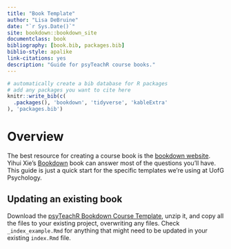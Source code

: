 ```yaml
--- 
title: "Book Template"
author: "Lisa DeBruine"
date: "`r Sys.Date()`"
site: bookdown::bookdown_site
documentclass: book
bibliography: [book.bib, packages.bib]
biblio-style: apalike
link-citations: yes
description: "Guide for psyTeachR course books."
---
```


```r
# automatically create a bib database for R packages
# add any packages you want to cite here
knitr::write_bib(c(
  .packages(), 'bookdown', 'tidyverse', 'kableExtra'
), 'packages.bib')

```

# Overview {-}

The best resource for creating a course book is the [bookdown website](https://bookdown.org/). Yihui Xie's [Bookdown](https://bookdown.org/yihui/bookdown/) book can answer most of the questions you'll have. This guide is just a quick start for the specific templates we're using at UofG Psychology.

## Updating an existing book

Download the [psyTeachR Bookdown Course Template](files/book-template.zip), unzip it, and copy all the files to your existing project, overwriting any files. Check `_index_example.Rmd` for anything that might need to be updated in your existing `index.Rmd` file.